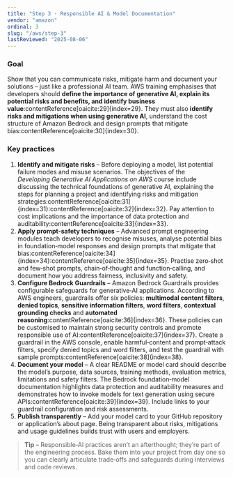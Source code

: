 ```yaml
---
title: "Step 3 · Responsible AI & Model Documentation"
vendor: "amazon"
ordinal: 3
slug: "/aws/step-3"
lastReviewed: "2025-08-06"
---
```



<StepPageLayout vendor="amazon" step="responsible-ai">

### Goal

Show that you can communicate risks, mitigate harm and document your solutions – just like a professional AI team.  AWS training emphasises that developers should **define the importance of generative AI, explain its potential risks and benefits, and identify business value**:contentReference[oaicite:29]{index=29}.  They must also **identify risks and mitigations when using generative AI**, understand the cost structure of Amazon Bedrock and design prompts that mitigate bias:contentReference[oaicite:30]{index=30}.

### Key practices

1. **Identify and mitigate risks** – Before deploying a model, list potential failure modes and misuse scenarios.  The objectives of the *Developing Generative AI Applications on AWS* course include discussing the technical foundations of generative AI, explaining the steps for planning a project and identifying risks and mitigation strategies:contentReference[oaicite:31]{index=31}:contentReference[oaicite:32]{index=32}.  Pay attention to cost implications and the importance of data protection and auditability:contentReference[oaicite:33]{index=33}.
2. **Apply prompt‑safety techniques** – Advanced prompt engineering modules teach developers to recognise misuses, analyse potential bias in foundation‑model responses and design prompts that mitigate that bias:contentReference[oaicite:34]{index=34}:contentReference[oaicite:35]{index=35}.  Practise zero‑shot and few‑shot prompts, chain‑of‑thought and function‑calling, and document how you address fairness, inclusivity and safety.
3. **Configure Bedrock Guardrails** – Amazon Bedrock Guardrails provides configurable safeguards for generative‑AI applications.  According to AWS engineers, guardrails offer six policies: **multimodal content filters**, **denied topics**, **sensitive information filters**, **word filters**, **contextual grounding checks** and **automated reasoning**:contentReference[oaicite:36]{index=36}.  These policies can be customised to maintain strong security controls and promote responsible use of AI:contentReference[oaicite:37]{index=37}.  Create a guardrail in the AWS console, enable harmful‑content and prompt‑attack filters, specify denied topics and word filters, and test the guardrail with sample prompts:contentReference[oaicite:38]{index=38}.
4. **Document your model** – A clear README or model card should describe the model’s purpose, data sources, training methods, evaluation metrics, limitations and safety filters.  The Bedrock foundation‑model documentation highlights data protection and auditability measures and demonstrates how to invoke models for text generation using secure APIs:contentReference[oaicite:39]{index=39}.  Include links to your guardrail configuration and risk assessments.
5. **Publish transparently** – Add your model card to your GitHub repository or application’s about page.  Being transparent about risks, mitigations and usage guidelines builds trust with users and employers.

> **Tip** – Responsible‑AI practices aren’t an afterthought; they’re part of the engineering process.  Bake them into your project from day one so you can clearly articulate trade‑offs and safeguards during interviews and code reviews.

</StepPageLayout>
